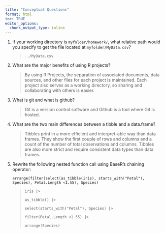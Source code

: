 ```yaml
---
title: "Conceptual Questions"
format: html
toc: TRUE
editor_options: 
  chunk_output_type: inline
---
```


1.  If your working directory is `myfolder/homework/`, what relative path would you specify to get the file located at `myfolder/MyData.csv`?

    > `../MyData.csv`

2.  What are the major benefits of using R projects?

    > By using R Projects, the separation of associated documents, data sources, and other files for each project is maintained. Each project also serves as a working directory, so sharing and collaborating with others is easier.

3.  What is git and what is github?

    > Git is a version control software and Github is a tool where Git is hosted.

4.  What are the two main differences between a tibble and a data.frame?

    > Tibbles print in a more efficient and interpret-able way than data frames. They show the first couple of rows and columns and a count of the number of total observations and columns. Tibbles are also more strict and require consistent data types than data frames.

5.  Rewrite the following nested function call using BaseR’s chaining operator:

    `arrange(filter(select(as_tibble(iris), starts_with("Petal"), Species), Petal.Length <1.55), Species)`

    > `iris |>`
    >
    > `as_tibble() |>`
    >
    > `select(starts_with("Petal"), Species) |>`
    >
    > `filter(Petal.Length <1.55) |>`
    >
    > `arrange(Species)`
